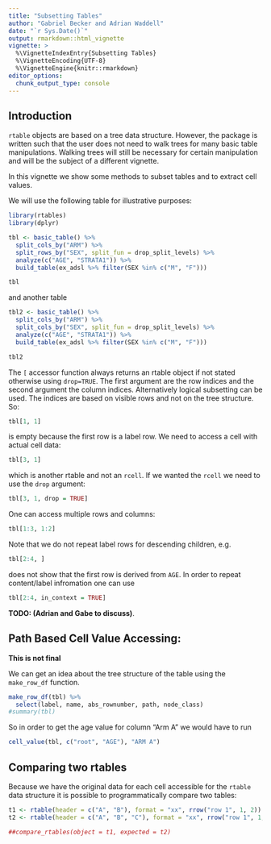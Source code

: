 ```yaml
---
title: "Subsetting Tables"
author: "Gabriel Becker and Adrian Waddell"
date: "`r Sys.Date()`"
output: rmarkdown::html_vignette
vignette: >
  %\VignetteIndexEntry{Subsetting Tables}
  %\VignetteEncoding{UTF-8}
  %\VignetteEngine{knitr::rmarkdown}
editor_options: 
  chunk_output_type: console
---
```


## Introduction

`rtable` objects are based on a tree data structure. However, the package is written such that the user does not need to walk trees for many basic table manipulations. Walking trees will still be necessary for certain manipulation and will be the subject of a different vignette.

In this vignette we show some methods to subset tables and to extract cell values.

We will use the following table for illustrative purposes:

```r
library(rtables)
library(dplyr)

tbl <- basic_table() %>%
  split_cols_by("ARM") %>%
  split_rows_by("SEX", split_fun = drop_split_levels) %>%
  analyze(c("AGE", "STRATA1")) %>%
  build_table(ex_adsl %>% filter(SEX %in% c("M", "F")))

tbl
```

and another table

```r
tbl2 <- basic_table() %>%
  split_cols_by("ARM") %>%
  split_cols_by("SEX", split_fun = drop_split_levels) %>%
  analyze(c("AGE", "STRATA1")) %>%
  build_table(ex_adsl %>% filter(SEX %in% c("M", "F")))

tbl2
```

The `[` accessor function always returns an rtable object if not stated otherwise using `drop=TRUE`. The first argument are the row indices and the second argument the column indices. Alternatively logical subsetting can be used. The indices are based on visible rows and not on the tree structure. So:

```r
tbl[1, 1]
```

is empty  because the first row is a label row. We need to access a cell with actual cell data:

```r
tbl[3, 1]
```

which is another rtable and not an `rcell`. If we wanted the `rcell` we need to use the `drop` argument:

```r
tbl[3, 1, drop = TRUE]
```


One can access multiple rows and columns:

```r
tbl[1:3, 1:2]
```


Note that we do not repeat label rows for descending children, e.g.

```r
tbl[2:4, ]
```

does not show that the first row is derived from `AGE`. In order to repeat content/label infromation one can use

```r
tbl[2:4, in_context = TRUE]
```

**TODO: (Adrian and Gabe to discuss)**.


## Path Based Cell Value Accessing:

**This is not final**

We can get an idea about the tree structure of the table using the `make_row_df` function.

```r
make_row_df(tbl) %>%
  select(label, name, abs_rownumber, path, node_class)
#summary(tbl)
```

So in order to get the age value for column "Arm A" we would have to run

```r
cell_value(tbl, c("root", "AGE"), "ARM A")
```



## Comparing two rtables

Because we have the original data for each cell accessible for the `rtable` data
structure it is possible to programmatically compare two tables:

```r
t1 <- rtable(header = c("A", "B"), format = "xx", rrow("row 1", 1, 2))
t2 <- rtable(header = c("A", "B", "C"), format = "xx", rrow("row 1", 1, 2, 3))

##compare_rtables(object = t1, expected = t2) 
```
